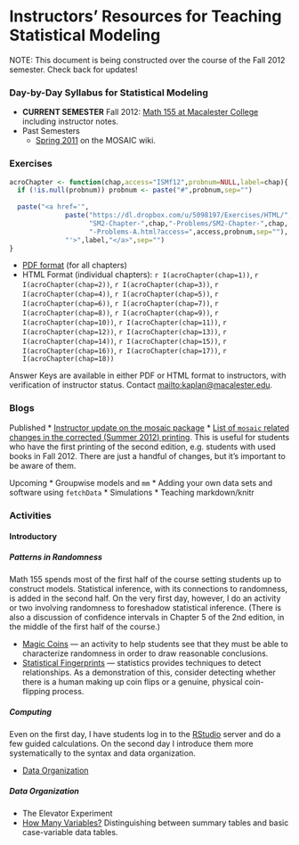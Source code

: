 Instructors' Resources for Teaching Statistical Modeling
========================================================

NOTE: This document is being constructed over the course of the Fall 2012 semester.  Check back for updates!

### Day-by-Day Syllabus for Statistical Modeling

* **CURRENT SEMESTER** Fall 2012: [Math 155 at Macalester College](Fall2012/Schedule.html) including instructor notes.
* Past Semesters
    * [Spring 2011](http://test.causeweb.org/wiki/mosaic/index.php/Math_155_Kaplan_Spring_2011_Day-by-Day) on the MOSAIC wiki.

### Exercises
``` r
acroChapter <- function(chap,access="ISMf12",probnum=NULL,label=chap){
  if (!is.null(probnum)) probnum <- paste("#",probnum,sep="")
  
  paste("<a href='",
              paste("https://dl.dropbox.com/u/5098197/Exercises/HTML/",
                    "SM2-Chapter-",chap,"-Problems/SM2-Chapter-",chap,
                    "-Problems-A.html?access=",access,probnum,sep=""),
              "'>",label,"</a>",sep="")
}
```

* [PDF format](http://www.mosaic-web.org/Repository/DannyKaplan/Exercise-Collection.pdf) (for all chapters)
* HTML Format (individual chapters): `r I(acroChapter(chap=1))`, `r I(acroChapter(chap=2))`, `r I(acroChapter(chap=3))`, `r I(acroChapter(chap=4))`, `r I(acroChapter(chap=5))`, `r I(acroChapter(chap=6))`, `r I(acroChapter(chap=7))`, `r I(acroChapter(chap=8))`, `r I(acroChapter(chap=9))`, `r I(acroChapter(chap=10))`, `r I(acroChapter(chap=11))`, `r I(acroChapter(chap=12))`, `r I(acroChapter(chap=13))`, `r I(acroChapter(chap=14))`, `r I(acroChapter(chap=15))`, `r I(acroChapter(chap=16))`, `r I(acroChapter(chap=17))`, `r I(acroChapter(chap=18))`

Answer Keys are available in either PDF or HTML format to instructors, with verification of instructor status.  Contact <mailto:kaplan@macalester.edu>.   

### Blogs

Published
* [Instructor update on the mosaic package](Blog/Teaching-with-mosaic.html)
* [List of `mosaic` related changes in the corrected (Summer 2012) printing](Errata/errata.html).  This is useful for students who have the first printing of the second edition, e.g. students with used books in Fall 2012.  There are just a handful of changes, but it's important to be aware of them.

Upcoming
* Groupwise models and `mm`
* Adding your own data sets and software using `fetchData`
* Simulations
* Teaching markdown/knitr


### Activities

#### Introductory

##### Patterns in Randomness

Math 155 spends most of the first half of the course setting students up to construct models.  Statistical inference, with its connections to randomness, is added in the second half.  On the very first day, however, I do an activity or two involving randomness to foreshadow statistical inference.  (There is also a discussion of confidence intervals in Chapter 5 of the 2nd edition, in the middle of the first half of the course.)

* [Magic Coins](Notes/magic-coins.html) --- an activity to help students see that they must be able to characterize randomness in order to draw reasonable conclusions.
* [Statistical Fingerprints](Notes/coin-flipping.html) --- statistics provides techniques to detect relationships.  As a demonstration of this, consider detecting whether there is a human making up coin flips or a genuine, physical coin-flipping process. 

##### Computing

Even on the first day, I have students log in to the [RStudio](http:/www.rstudio.com) server and do a few guided calculations.  On the second day I introduce them more systematically to the syntax and data organization.

* [Data Organization](Activities/IntroOrganizingData.html)

##### Data Organization

* The Elevator Experiment
* [How Many Variables?](Activities/HowManyVariables.html) Distinguishing between summary tables and basic case-variable data tables.

